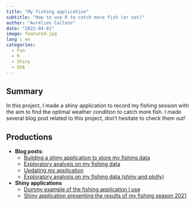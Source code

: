 ```yaml
---
title: "My fishing application"
subtitle: "How to use R to catch more fish (or not)"
author: "Aurélien Callens"
date: "2022-04-01"
image: featured.jpg
lang : en
categories:
  - Fun
  - R
  - Shiny
  - EDA
---
```


## Summary

In this project, I made a shiny application to record my fishing session with the aim to find the optimal weather condition to catch more fish. I made several blog post related to this project, don't hesitate to check them out! 

## Productions

- **Blog posts**: 
    + [Building a shiny application to store my fishing data](/posts/2020-09-12-datascience-fishing-part1/)
    + [Exploratory analysis on my fishing data](/posts/2020-09-25-datascience-fishing-part2/)
    + [Updating my application](/posts/2021-06-01-datascience-fishing-part3/)
    + [Exploratory analysis on my fishing data (shiny and plotly)](/posts/2022-04-12-datascience-fishing-part4/)


- **Shiny applications**
    +  <a href="https://aureliencallens.shinyapps.io/Dummy_angler_app/" target="_blank">Dummy example of the fishing application I use </a>
    + <a href="https://aureliencallens.shinyapps.io/Fishing_analysis/" target="_blank">Shiny application presenting the results of my fishing season 2021</a>
